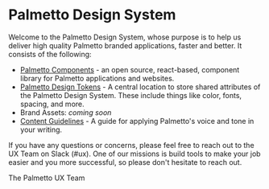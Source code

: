 
<Meta title="About/Introduction" />

# Palmetto Design System

Welcome to the Palmetto Design System, whose purpose is to help us deliver high quality Palmetto branded applications, faster and better. It consists of the following:

- [Palmetto Components](https://github.com/palmetto/palmetto-components) - an open source, react-based, component library for Palmetto applications and websites.
- [Palmetto Design Tokens](https://github.com/palmetto/palmetto-design-tokens) - A central location to store shared attributes of the Palmetto Design System. These include things like color, fonts, spacing, and more.
- Brand Assets: _coming soon_
- [Content Guidelines](?path=/story/content-goals-and-principles--page) - A guide for applying Palmetto's voice and tone in your writing.

If you have any questions or concerns, please feel free to reach out to the UX Team on Slack (#ux). One of our missions is build tools to make your job easier and you more successful, so please don't hesitate to reach out.

The Palmetto UX Team
